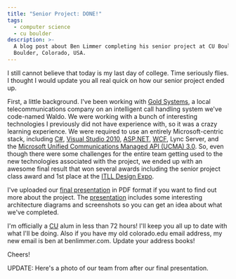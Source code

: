 ```yaml
---
title: "Senior Project: DONE!"
tags:
  - computer science
  - cu boulder
description: >-
  A blog post about Ben Limmer completing his senior project at CU Boulder, done in conjunction with Gold Systems in
  Boulder, Colorado, USA.
---
```



I still cannot believe that today is my last day of college. Time seriously flies. I thought I would update you all real
quick on how our senior project ended up.

First, a little background. I've been working with [Gold Systems](http://www.goldsys.com), a local telecommunications
company on an intelligent call handling system we've code-named Waldo. We were working with a bunch of interesting
technologies I previously did not have experience with, so it was a crazy learning experience. We were required to use
an entirely Microsoft-centric stack, including [C&#35;](<http://en.wikipedia.org/wiki/C_Sharp_(programming_language)>),
[Visual Studio 2010](http://www.microsoft.com/visualstudio/en-us/products/2010-editions),
[ASP.NET](http://www.asp.net/), [WCF](http://msdn.microsoft.com/en-us/netframework/aa663324), Lync Server, and the
[Microsoft Unified Communications Managed API (UCMA) 3.0](http://msdn.microsoft.com/en-us/library/gg421023.aspx). So,
even though there were some challenges for the entire team getting used to the new technologies associated with the
project, we ended up with an awesome final result that won several awards including the senior project class award and
1st place at the [ITLL Design Expo](https://calendar.colorado.edu/event/itl_design_expo).

I've uploaded our <a href={FinalDemo}>final presentation</a> in PDF format if you want to find out more about the
project. The <a href={FinalDemo}>presentation</a> includes some interesting architecture diagrams and screenshots so you
can get an idea about what we've completed.

I'm officially a [CU](http://www.colorado.edu) alum in less than 72 hours! I'll keep you all up to date with what I'll
be doing. Also if you have my old colorado.edu email address, my new email is ben at benlimmer.com. Update your address
books!

Cheers!

UPDATE: Here's a photo of our team from after our final presentation.

<MdxImage src={WaldoFinalPicture} alt="Final Group Picture" width="1/2" />
